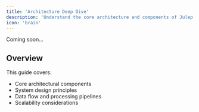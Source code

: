 ```yaml
---
title: 'Architecture Deep Dive'
description: 'Understand the core architecture and components of Julep'
icon: 'brain'
---
```


Coming soon...

## Overview

This guide covers:
- Core architectural components
- System design principles
- Data flow and processing pipelines
- Scalability considerations 